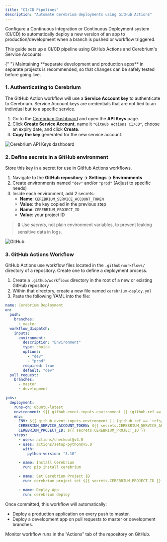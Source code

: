 ```yaml
---
title: "CI/CD Pipelines"
description: "Automate Cerebrium deployments using GitHub Actions"
---
```


Configure a Continuous Integration or Continuous Deployment system (CI/CD) to automatically deploy a new version of an app to production/development when a branch is pushed or workflow triggered.

This guide sets up a CI/CD pipeline using GitHub Actions and Cerebrium's Service Accounts.

<Note>
  {" "}
  Maintaining **separate development and production apps** in separate projects
  is recommended, so that changes can be safely tested before going live.
</Note>

### 1. Authenticating to Cerebrium

The GitHub Action workflow will use a **Service Account key** to authenticate to Cerebrium. Service Account keys are credentials that are not tied to an indivdual but to a specific service.

1. Go to the [Cerebrium Dashboard](https://dashboard.cerebrium.ai/) and open the **API Keys** page.
2. Click **Create Service Account**, name it `"GitHub Actions CI/CD"`, choose an expiry date, and click **Create**.
3. **Copy the key** generated for the new service account.

![Cerebrium API Keys dashboard](/images/api-keys-sa.png)

### 2. Define secrets in a GitHub environment

Store this key in a secret for use in GitHub Actions workflows.

1. Navigate to the **GitHub repository → Settings → Environments**
2. Create environments named `"dev"` and/or `"prod"` (Adjust to specific needs)
3. Inside each environment, add 2 secrets:
   - **Name**: `CEREBRIUM_SERVICE_ACCOUNT_TOKEN`
   - **Value**: the key copied in the previous step
   - **Name**: `CEREBRIUM_PROJECT_ID`
   - **Value**: your project ID

> 🔒 Use _secrets_, not plain environment variables, to prevent leaking sensitive data in logs.

![GitHub](/images/githubActions.png)

### 3. GitHub Actions Workflow

GitHub Actions use workflow files located in the `.github/workflows/` directory of a repository. Create one to define a deployment process.

1. Create a `.github/workflows` directory in the root of a new or existing GitHub repository
2. Within that directory, create a new file named `cerebrium-deploy.yml`
3. Paste the following YAML into the file:

```yaml
name: Cerebrium Deployment
on:
  push:
    branches:
      - master
  workflow_dispatch:
    inputs:
      environment:
        description: "Environment"
        type: choice
        options:
          - "dev"
          - "prod"
        required: true
        default: "dev"
  pull_request:
    branches:
      - master
      - development

jobs:
  deployment:
    runs-on: ubuntu-latest
    environment: ${{ github.event.inputs.environment || (github.ref == 'refs/heads/master' && 'prod') || 'dev' }}
    env:
      ENV: ${{ github.event.inputs.environment || (github.ref == 'refs/heads/master' && 'prod') || 'dev' }}
      CEREBRIUM_SERVICE_ACCOUNT_TOKEN: ${{ secrets.CEREBRIUM_SERVICE_ACCOUNT_TOKEN }}
      CEREBRIUM_PROJECT_ID: ${{ secrets.CEREBRIUM_PROJECT_ID }}
    steps:
      - uses: actions/checkout@v4.0
      - uses: actions/setup-python@v5.0
        with:
          python-version: "3.10"

      - name: Install Cerebrium
        run: pip install cerebrium

      - name: Set Cerebrium Project ID
        run: cerebrium project set ${{ secrets.CEREBRIUM_PROJECT_ID }}

      - name: Deploy App
        run: cerebrium deploy
```

Once committed, this workflow will automatically:

- Deploy a production application on every push to master.
- Deploy a development app on pull requests to master or development branches.

Monitor workflow runs in the “Actions” tab of the repository on GitHub.
